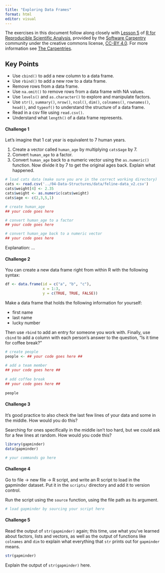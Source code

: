```yaml
---
title: "Exploring Data Frames"
format: html
editor: visual
---
```


The exercises in this document follow along closely with [Lesson 5](https://swcarpentry.github.io/r-novice-gapminder/05-data-structures-part2.html) of [R for Reproducible Scientific Analysis](https://swcarpentry.github.io/r-novice-gapminder/), provided by the [Software Carpentry](https://software-carpentry.org/) community under the creative commons license, [CC-BY 4.0](https://creativecommons.org/licenses/by/4.0/). For more information see [The Carpentries](https://carpentries.org/).

::: callout-tip
## Key Points

-   Use `cbind()` to add a new column to a data frame.
-   Use `rbind()` to add a new row to a data frame.
-   Remove rows from a data frame.
-   Use `na.omit()` to remove rows from a data frame with NA values.
-   Use `levels()` and `as.character()` to explore and manipulate factors.
-   Use `str()`, `summary()`, `nrow()`, `ncol()`, `dim()`, `colnames()`, `rownames()`, `head()`, and `typeof()` to understand the structure of a data frame.
-   Read in a csv file using `read.csv()`.
-   Understand what `length()` of a data frame represents.
:::

#### Challenge 1

Let's imagine that 1 cat year is equivalent to 7 human years.

1.  Create a vector called `human_age` by multiplying `cats$age` by 7.
2.  Convert `human_age` to a factor.
3.  Convert `human_age` back to a numeric vector using the `as.numeric()` function. Now divide it by 7 to get the original ages back. Explain what happened.

<!-- Challenge 1 answer begin -->

```r
# load cats data (make sure you are in the correct working directory)
cats <- read.csv('../04-Data-Structures/data/feline-data_v2.csv')
cats$weight[4] <- 2.35
cats$weight <- as.numeric(cats$weight)
cats$age <- c(2,3,5,1)

# create human_age
## your code goes here

# convert human_age to a factor
## your code goes here

# convert human_age back to a numeric vector
## your code goes here
```

Explanation: ...

<!-- Challenge 1 answer end -->

#### Challenge 2

You can create a new data frame right from within R with the following syntax:

```r
df <- data.frame(id = c("a", "b", "c"),
                 x = 1:3,
                 y = c(TRUE, TRUE, FALSE))
```

Make a data frame that holds the following information for yourself:

-   first name
-   last name
-   lucky number

Then use `rbind` to add an entry for someone you work with. Finally, use `cbind` to add a column with each person's answer to the question, "Is it time for coffee break?"

<!-- Challenge 2 answer begin -->

```r
# create people
people <- ## your code goes here ##
  
# add a team member
## your code goes here ##
  
# add coffee break
## your code goes here ##
  
people
```

<!-- Challenge 2 answer end -->

#### Challenge 3

It's good practice to also check the last few lines of your data and some in the middle. How would you do this?

Searching for ones specifically in the middle isn't too hard, but we could ask for a few lines at random. How would you code this?

<!-- Challenge 3 answer begin -->

```r
library(gapminder)
data(gapminder)

# your commands go here
```

<!-- Challenge 3 answer end -->

#### Challenge 4

Go to file -\> new file -\> R script, and write an R script to load in the gapminder dataset. Put it in the `scripts/` directory and add it to version control.

Run the script using the `source` function, using the file path as its argument.

<!-- Challenge 4 answer begin -->

```r
# load gapminder by sourcing your script here
```

<!-- Challenge 4 answer end -->

#### Challenge 5

Read the output of `str(gapminder)` again; this time, use what you've learned about factors, lists and vectors, as well as the output of functions like `colnames` and `dim` to explain what everything that `str` prints out for `gapminder` means.

```r
str(gapminder)
```

<!-- Challenge 5 answer begin -->

Explain the output of `str(gapminder)` here.

<!-- Challenge 5 answer end -->

